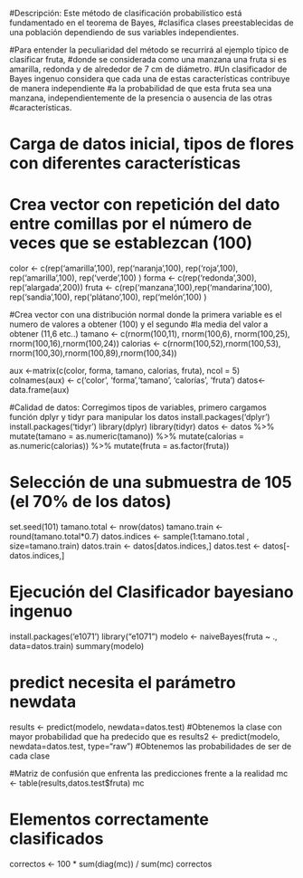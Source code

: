 #Descripción: Este método de clasificación probabilístico está fundamentado en el teorema de Bayes, 
#clasifica clases preestablecidas de una población dependiendo de sus variables independientes.

#Para entender la peculiaridad del método se recurrirá al ejemplo típico de clasificar fruta, 
#donde se considerada como una manzana una fruta si es amarilla, redonda y de alrededor de 7 cm de diámetro. 
#Un clasificador de Bayes ingenuo considera que cada una de estas características contribuye de manera independiente 
#a la probabilidad de que esta fruta sea una manzana, independientemente de la presencia o ausencia de las otras 
#características.

# Carga de datos inicial, tipos de flores con diferentes características 
# Crea vector con repetición del dato entre comillas por el número de veces que se establezcan (100)
color <- c(rep('amarilla',100), rep('naranja',100), rep('roja',100), rep('amarilla',100), rep('verde',100) )
forma <- c(rep('redonda',300), rep('alargada',200))
fruta <- c(rep('manzana',100),rep('mandarina',100), rep('sandia',100), rep('plátano',100), rep('melón',100) )

#Crea vector con una distribución normal donde la primera variable es el numero de valores a obtener (100) y el segundo
#la media del valor a obtener (11,6 etc..)
tamano <- c(rnorm(100,11), rnorm(100,6), rnorm(100,25), rnorm(100,16),rnorm(100,24))
calorias <- c(rnorm(100,52),rnorm(100,53), rnorm(100,30),rnorm(100,89),rnorm(100,34))

aux <-matrix(c(color, forma, tamano, calorias, fruta), ncol = 5)
colnames(aux) <- c('color', 'forma','tamano', 'calorías', 'fruta')
datos<-data.frame(aux)

#Calidad de datos: Corregimos tipos de variables, primero cargamos función dplyr y tidyr para manipular los datos
install.packages('dplyr')
install.packages('tidyr')
library(dplyr)
library(tidyr)
datos <- datos %>%
  mutate(tamano = as.numeric(tamano)) %>%
  mutate(calorias = as.numeric(calorias)) %>%
  mutate(fruta = as.factor(fruta))


# Selección de una submuestra de 105 (el 70% de los datos)
set.seed(101)
tamano.total <- nrow(datos)
tamano.train <- round(tamano.total*0.7)
datos.indices <- sample(1:tamano.total , size=tamano.train)
datos.train <- datos[datos.indices,]
datos.test <- datos[-datos.indices,]

# Ejecución del Clasificador bayesiano ingenuo 
install.packages('e1071')
library("e1071")
modelo <- naiveBayes(fruta ~ ., data=datos.train)
summary(modelo)

# predict necesita el parámetro newdata
results <- predict(modelo, newdata=datos.test) #Obtenemos la clase con mayor probabilidad que ha predecido que es
results2 <- predict(modelo, newdata=datos.test, type="raw") #Obtenemos las probabilidades de ser de cada clase

#Matriz de confusión que enfrenta las predicciones frente a la realidad
mc <- table(results,datos.test$fruta)
mc

# Elementos correctamente clasificados
correctos <- 100 * sum(diag(mc)) / sum(mc)
correctos
